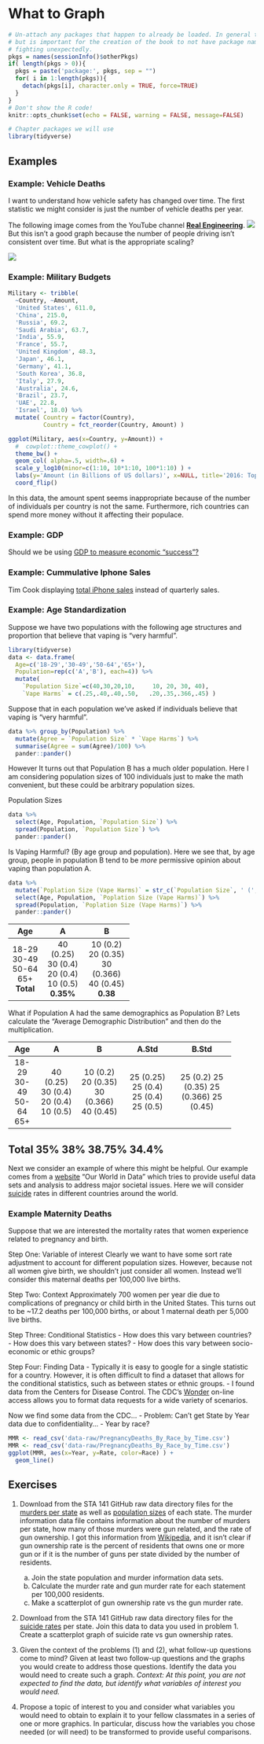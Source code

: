 # What to Graph

```r
# Un-attach any packages that happen to already be loaded. In general this is unecessary
# but is important for the creation of the book to not have package namespaces
# fighting unexpectedly.
pkgs = names(sessionInfo()$otherPkgs)
if( length(pkgs > 0)){
  pkgs = paste('package:', pkgs, sep = "")
  for( i in 1:length(pkgs)){
    detach(pkgs[i], character.only = TRUE, force=TRUE)
  }
}
# Don't show the R code!
knitr::opts_chunk$set(echo = FALSE, warning = FALSE, message=FALSE)
```
```r
# Chapter packages we will use
library(tidyverse)
```

## Examples
### Example: Vehicle Deaths

I want to understand how vehicle safety has changed over time. The first statistic we might consider is just the number of vehicle deaths per year. 

The following image comes from the YouTube channel [**Real Engineering**](https://www.youtube.com/watch?v=dmPvGi4s9bg).
![](Images/Vehicle_Deaths_per_Year.png)
But this isn't a good graph because the number of people driving isn't consistent over time. But what is the appropriate scaling? 

![](Images/Vehicle Deaths_per_Billion_VMT.png)

### Example: Military Budgets
    
```r
Military <- tribble(
  ~Country, ~Amount,
  'United States', 611.0,
  'China', 215.0,
  'Russia', 69.2,
  'Saudi Arabia', 63.7,
  'India', 55.9,
  'France', 55.7,
  'United Kingdom', 48.3,
  'Japan', 46.1,
  'Germany', 41.1,
  'South Korea', 36.8,
  'Italy', 27.9,
  'Australia', 24.6,
  'Brazil', 23.7,
  'UAE', 22.8,
  'Israel', 18.0) %>%
  mutate( Country = factor(Country),
          Country = fct_reorder(Country, Amount) )

ggplot(Military, aes(x=Country, y=Amount)) + 
  #  cowplot::theme_cowplot() +
  theme_bw() +
  geom_col( alpha=.5, width=.6) +
  scale_y_log10(minor=c(1:10, 10*1:10, 100*1:10) ) +
  labs(y='Amount (in Billions of US dollars)', x=NULL, title='2016: Top 15 Countries for Millitary Spending') +
  coord_flip() 
```
    
In this data, the amount spent seems inappropriate because of the number of individuals per country is not the same. Furthermore, rich countries can spend more money without it affecting their populace.

### Example: GDP

Should we be using [GDP to measure economic "success"?](https://www.theguardian.com/commentisfree/2019/nov/24/metrics-gdp-economic-performance-social-progress)


### Example: Cummulative Iphone Sales

Tim Cook displaying 
[total iPhone sales](https://www.techjunkie.com/tim-cook-trying-prove-meaningless-chart/) 
instead of quarterly sales.


### Example: Age Standardization
Suppose we have two populations with the following age structures and proportion that believe that vaping is "very harmful".
```r
library(tidyverse)
data <- data.frame( 
  Age=c('18-29','30-49','50-64','65+'), 
  Population=rep(c('A','B'), each=4)) %>% 
  mutate(
    `Population Size`=c(40,30,20,10,     10, 20, 30, 40),
    `Vape Harms` = c(.25,.40,.40,.50,   .20,.35,.366,.45) )
```

Suppose that in each population we've asked if individuals believe that vaping is "very harmful".

```r
data %>% group_by(Population) %>%
  mutate(Agree = `Population Size` * `Vape Harms`) %>%
  summarise(Agree = sum(Agree)/100) %>%
  pander::pander()
```

However It turns out that Population B has a much older population. Here I am considering population sizes of 100 individuals just to make the math convenient, but these could be arbitrary population sizes.

Population Sizes
```r
data %>% 
  select(Age, Population, `Population Size`) %>% 
  spread(Population, `Population Size`) %>%
  pander::pander()
```

Is Vaping Harmful? (By age group and population). 
Here we see that, by age group, people in population B tend to be *more* permissive opinion about vaping than population A.
```r
data %>% 
  mutate(`Poplation Size (Vape Harms)` = str_c(`Population Size`, ' (', `Vape Harms`,')') ) %>%
  select(Age, Population, `Poplation Size (Vape Harms)`) %>% 
  spread(Population, `Poplation Size (Vape Harms)`) %>%
  pander::pander()
```

----------------------------------
  Age          A           B      
-------   ----------- ------------
 18-29     40 (0.25)    10 (0.2)  
 30-49     30 (0.4)    20 (0.35)  
 50-64     20 (0.4)    30 (0.366) 
  65+      10 (0.5)    40 (0.45)  
**Total**  **0.35%**     **0.38**  
----------------------------------


What if Population A had the same demographics as Population B? Lets calculate the "Average Demographic Distribution" and then do the multiplication.


----------------------------------------------------------------
  Age        A           B            A.Std         B.Std     
------- ----------- ------------ -------------- ----------------
 18-29   40 (0.25)    10 (0.2)      25 (0.25)      25 (0.2)
 30-49   30 (0.4)    20 (0.35)      25 (0.4)       25 (0.35)
 50-64   20 (0.4)    30 (0.366)     25 (0.4)       25 (0.366)
  65+    10 (0.5)    40 (0.45)      25 (0.5)       25 (0.45)
----------------------------------------------------------------
 Total      35%         38%           38.75%         34.4%
----------------------------------------------------------------

Next we consider an example of where this might be helpful. Our example comes from a [website](https://ourworldindata.org) "Our World in Data" which tries to provide useful data sets and analysis to address major societal issues. Here we will consider [suicide](https://ourworldindata.org/suicide) rates in different countries around the world.

 
### Example Maternity Deaths

Suppose that we are interested the mortality rates that women experience related to pregnancy and birth.

Step One: Variable of interest
Clearly we want to have some sort rate adjustment to account for different population sizes. However, because not all women give birth, we shouldn't just consider all women. Instead we'll consider this maternal deaths per 100,000 live births. 

Step Two: Context
Approximately 700 women per year die due to complications of pregnancy or child birth in the United States. This turns out to be ~17.2 deaths per 100,000 births, or about 1 maternal death per 5,000 live births. 

Step Three: Conditional Statistics
  - How does this vary between countries?
  - How does this vary between states?
  - How does this vary between socio-economic or ethic groups?
  

Step Four: Finding Data
  - Typically it is easy to google for a single statistic for a country. However, it is often difficult to find a dataset that allows for the conditional statistics, such as between states or ethnic groups.
  - I found data from the Centers for Disease Control. The CDC's [Wonder](https://wonder.cdc.gov) on-line access allows you to format data requests for a wide variety of scenarios.

Now we find some data from the CDC...
  - Problem: Can't get State by Year data due to confidentiality...
  - Year by race?
```r
MMR <- read_csv('data-raw/PregnancyDeaths_By_Race_by_Time.csv')
MMR <- read_csv('data-raw/PregnancyDeaths_By_Race_by_Time.csv')
ggplot(MMR, aes(x=Year, y=Rate, color=Race) ) +
  geom_line()
```


## Exercises

1. Download from the STA 141 GitHub raw data directory files for the 
[murders per state](https://github.com/dereksonderegger/141/raw/master/data-raw/Guns_State_Deaths_2010.csv)
as well as 
[population sizes](https://github.com/dereksonderegger/141/raw/master/data-raw/State_Pop.csv)
of each state. The murder information data file contains information about the number of murders per state, how many of those murders were gun related, and the rate of gun ownership. I got this information from 
[Wikipedia](https://en.wikipedia.org/wiki/Firearm_death_rates_in_the_United_States_by_state),
and it isn't clear if gun ownership rate is the percent of residents that owns one or more gun or if it is the number of guns per state divided by the number of residents.
    a) Join the state population and murder information data sets.
    b) Calculate the murder rate and gun murder rate for each statement per 100,000 residents.
    c) Make a scatterplot of gun ownership rate vs the gun murder rate.
    
2. Download from the STA 141 GitHub raw data directory files for the 
[suicide rates](https://github.com/dereksonderegger/141/raw/master/data-raw/State_Suicides_2016.csv) 
per state. Join this data to data you used in problem 1. Create a scatterplot graph of suicide rate vs gun ownership rates.
  
3. Given the context of the problems (1) and (2), what follow-up questions come to mind? Given at least two follow-up questions and the graphs you would create to address those questions. Identify the data you would need to create such a graph. *Context: At this point, you are not expected to find the data, but identify what variables of interest you would need.*

4. Propose a topic of interest to you and consider what variables you would need to obtain to explain it to your fellow classmates in a series of one or more graphics. In particular, discuss how the variables you chose needed (or will need) to be transformed to provide useful comparisons.



